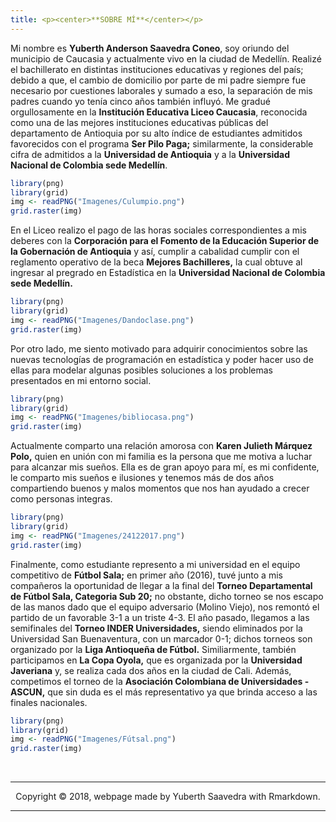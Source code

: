 ```yaml
---
title: <p><center>**SOBRE MÍ**</center></p>
---
```


Mi nombre es **Yuberth Anderson Saavedra Coneo**, soy oriundo del municipio de Caucasia y actualmente vivo en la ciudad de Medellín. Realizé el bachillerato en distintas instituciones educativas y regiones del país; debido a que, el cambio de domicilio por parte de mi padre siempre fue necesario por cuestiones laborales y sumado a eso, la separación de mis padres cuando yo tenía cinco años también influyó. Me gradué orgullosamente en la **Institución Educativa Liceo Caucasia**, reconocida como una de las mejores instituciones educativas públicas del departamento de Antioquia por su alto índice de estudiantes admitidos favorecidos con el programa **Ser Pilo Paga;** similarmente, la considerable cifra de admitidos a la **Universidad de Antioquia** y a la **Universidad Nacional de Colombia sede Medellín**.

```r
library(png)
library(grid)
img <- readPNG("Imagenes/Culumpio.png")
grid.raster(img)
```

En el Liceo realizo el pago de las horas sociales correspondientes a mis deberes con la **Corporación para el Fomento de la Educación Superior de la Gobernación de Antioquia** y así, cumplir a cabalidad cumplir con el reglamento operativo de la beca **Mejores Bachilleres,** la cual obtuve al ingresar al pregrado en Estadística en la **Universidad Nacional de Colombia sede Medellín.**

```r
library(png)
library(grid)
img <- readPNG("Imagenes/Dandoclase.png")
grid.raster(img)
```

Por otro lado, me siento motivado para adquirir conocimientos sobre las nuevas tecnologías de programación en estadística y poder hacer uso de ellas para modelar algunas posibles soluciones a los problemas presentados en mi entorno social.

```r
library(png)
library(grid)
img <- readPNG("Imagenes/bibliocasa.png")
grid.raster(img)
```

Actualmente comparto una relación amorosa con **Karen Julieth Márquez Polo,** quien en unión con mi familia es la persona que me motiva a luchar para alcanzar mis sueños. Ella es de gran apoyo para mí, es mi confidente, le comparto mis sueños e ilusiones y tenemos más de dos años compartiendo buenos y malos momentos que nos han ayudado a crecer como personas integras.

```r
library(png)
library(grid)
img <- readPNG("Imagenes/24122017.png")
grid.raster(img)
```

Finalmente, como estudiante represento a mi universidad en el equipo competitivo de **Fútbol Sala;** en primer año (2016), tuvé junto a mis compañeros la oportunidad de llegar a la final del **Torneo Departamental de Fútbol Sala, Categoria Sub 20;** no obstante, dicho torneo se nos escapo de las manos dado que el equipo adversario (Molino Viejo), nos remontó el partido de un favorable 3-1 a un triste 4-3. El año pasado, llegamos a las semifinales del **Torneo INDER Universidades,** siendo eliminados por la Universidad San Buenaventura, con un marcador 0-1; dichos torneos son organizado por la **Liga Antioqueña de Fútbol.** Similiarmente, también participamos en **La Copa Oyola,** que es organizada por la **Universidad Javeriana** y, se realiza cada dos años en la ciudad de Cali. Además, competimos el torneo de la **Asociación Colombiana de Universidades - ASCUN,** que sin duda es el más representativo ya que brinda acceso a las finales nacionales. 

```r
library(png)
library(grid)
img <- readPNG("Imagenes/Fútsal.png")
grid.raster(img)
```



<br>
<hr>
<p><center>Copyright &copy; 2018, webpage made by Yuberth Saavedra with Rmarkdown.</center></p>
<hr>